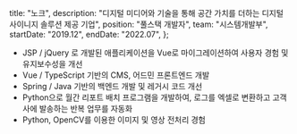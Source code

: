   title: "노크",
  description:
    "디지털 미디어와 기술을 통해 공간 가치를 더하는 디지털 사이니지 솔루션 제공 기업",
  position: "풀스택 개발자",
  team: "시스템개발부",
  startDate: "2019.12",
  endDate: "2022.07",
};

- JSP / jQuery 로 개발된 애플리케이션을 Vue로 마이그레이션하여 사용자 경험 및 유지보수성을 개선
- Vue / TypeScript 기반의 CMS, 어드민 프론트엔드 개발
- Spring / Java 기반의 백엔드 개발 및 레거시 코드 개선
- Python으로 월간 리포트 배치 프로그램을 개발하여, 로그를 엑셀로 변환하고 고객사에 발송하는 반복 업무를 자동화
- Python, OpenCV를 이용한 이미지 및 영상 전처리 경험

